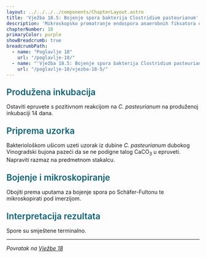 ```yaml
---
layout: ../../../../components/ChapterLayout.astro
title: 'Vježba 18.5: Bojenje spora bakterija Clostridium pasteurianum'
description: 'Mikroskopsko promatranje endospora anaerobnih fiksatora dušika'
chapterNumber: 18
primaryColor: purple
showBreadcrumb: true
breadcrumbPath:
  - name: "Poglavlje 18"
    url: "/poglavlje-18/"
  - name: "'Vježba 18.5: Bojenje spora bakterija Clostridium pasteurianum'"
    url: "/poglavlje-18/vjezba-18-5/"
---
```



<h3 style="color: #096279; font-size: 1.4rem; font-weight: 600; margin: 1.5rem 0 1rem 0;">Produžena inkubacija</h3>

Ostaviti epruvete s pozitivnom reakcijom na *C. pasteurianum* na produženoj inkubaciji 14 dana.

<h3 style="color: #096279; font-size: 1.4rem; font-weight: 600; margin: 1.5rem 0 1rem 0;">Priprema uzorka</h3>

Bakteriološkom ušicom uzeti uzorak iz dubine *C. pasteurianum* dubokog Vinogradski bujona pazeći da se ne podigne talog CaCO<sub>3</sub> u epruveti. Napraviti razmaz na predmetnom stakalcu.

<h3 style="color: #096279; font-size: 1.4rem; font-weight: 600; margin: 1.5rem 0 1rem 0;">Bojenje i mikroskopiranje</h3>

Obojiti prema uputama za bojenje spora po Schäfer-Fultonu te mikroskopirati pod imerzijom.

<h3 style="color: #096279; font-size: 1.4rem; font-weight: 600; margin: 1.5rem 0 1rem 0;">Interpretacija rezultata</h3>

Spore su smještene terminalno.

---

*Povratak na [Vježbe 18](/poglavlje-18/vjezba-18)*

